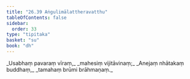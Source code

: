 ```yaml
---
title: "26.39 Aṅgulimālattheravatthu"
tableOfContents: false
sidebar:
  order: 33
type: "tipitaka"
basket: "su"
book: "dh"
---
```



<DynamicBreadcrumb />

<Division number="423" book="dh">

<Paragraph number="451" type="verses" book="dh">
_Usabhaṃ pavaraṃ vīraṃ,_  
_mahesiṃ vijitāvinaṃ;_  
_Anejaṃ nhātakaṃ buddhaṃ,_  
_tamahaṃ brūmi brāhmaṇaṃ._
</Paragraph>
</Division>